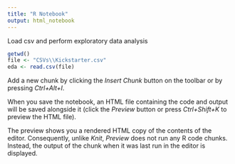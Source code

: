 ```yaml
---
title: "R Notebook"
output: html_notebook
---
```


Load csv and perform exploratory data analysis 

```r
getwd()
file <- "CSVs\\Kickstarter.csv"
eda <- read.csv(file)
```

Add a new chunk by clicking the *Insert Chunk* button on the toolbar or by pressing *Ctrl+Alt+I*.

When you save the notebook, an HTML file containing the code and output will be saved alongside it (click the *Preview* button or press *Ctrl+Shift+K* to preview the HTML file).

The preview shows you a rendered HTML copy of the contents of the editor. Consequently, unlike *Knit*, *Preview* does not run any R code chunks. Instead, the output of the chunk when it was last run in the editor is displayed.
